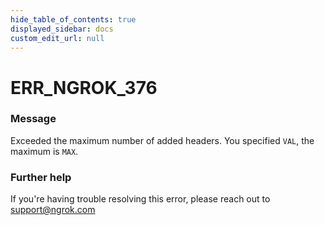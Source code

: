 ```yaml
---
hide_table_of_contents: true
displayed_sidebar: docs
custom_edit_url: null
---
```



# ERR_NGROK_376

### Message
Exceeded the maximum number of added headers. You specified `VAL`, the maximum is `MAX`.

### Further help
If you're having trouble resolving this error, please reach out to [support@ngrok.com](mailto:support@ngrok.com?subject=Help%20with%20ERR_NGROK_376)


<ErrorDetails error='err_ngrok_376' />
